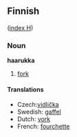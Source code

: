 ==Finnish==
([[Wiktionary:Finnish_index_h|index H]])

===Noun===
'''haarukka'''

# [[fork]]

====Translations====

*Czech:[[vidlička]]
*Swedish: [[gaffel]]
*Dutch: [[vork]]
*French: [[fourchette]]